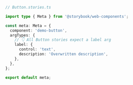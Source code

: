 ```ts
// Button.stories.ts

import type { Meta } from '@storybook/web-components';

const meta: Meta = {
  component: 'demo-button',
  argTypes: {
    // 👇 All Button stories expect a label arg
    label: {
      control: 'text',
      description: 'Overwritten description',
    },
  },
};

export default meta;
```
